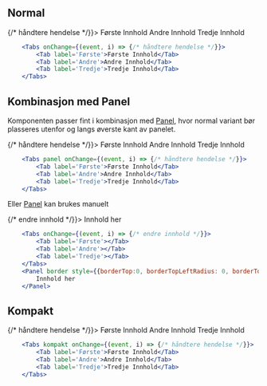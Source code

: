 
## Normal

<Example>
    <Tabs onChange={(event, i) => {/* håndtere hendelse */}}>
        <Tab label='Første'>Første Innhold</Tab>
        <Tab label='Andre'>Andre Innhold</Tab>
        <Tab label='Tredje'>Tredje Innhold</Tab>
    </Tabs>
</Example>

```jsx
    <Tabs onChange={(event, i) => {/* håndtere hendelse */}}>
        <Tab label='Første'>Første Innhold</Tab>
        <Tab label='Andre'>Andre Innhold</Tab>
        <Tab label='Tredje'>Tredje Innhold</Tab>
    </Tabs>
```

## Kombinasjon med Panel

Komponenten passer fint i kombinasjon med [Panel](/components/panel), hvor normal variant bør plasseres 
utenfor og langs øverste kant av panelet.

<Example>
    <Tabs panel onChange={(event, i) => {/* håndtere hendelse */}}>
        <Tab label='Første'>Første Innhold</Tab>
        <Tab label='Andre'>Andre Innhold</Tab>
        <Tab label='Tredje'>Tredje Innhold</Tab>
    </Tabs>
</Example>

```jsx
    <Tabs panel onChange={(event, i) => {/* håndtere hendelse */}}>
        <Tab label='Første'>Første Innhold</Tab>
        <Tab label='Andre'>Andre Innhold</Tab>
        <Tab label='Tredje'>Tredje Innhold</Tab>
    </Tabs>
```

Eller [Panel](/components/panel) kan brukes manuelt

<Example>
    <Tabs onChange={(event, i) => {/* endre innhold */}}>
        <Tab label='Første'></Tab>
        <Tab label='Andre'></Tab>
        <Tab label='Tredje'></Tab>
    </Tabs>
    <Panel border style={{borderTop:0, borderTopLeftRadius: 0, borderTopRightRadius: 0}}>
        Innhold her
    </Panel>
</Example>

```jsx
    <Tabs onChange={(event, i) => {/* endre innhold */}}>
        <Tab label='Første'></Tab>
        <Tab label='Andre'></Tab>
        <Tab label='Tredje'></Tab>
    </Tabs>
    <Panel border style={{borderTop:0, borderTopLeftRadius: 0, borderTopRightRadius: 0}}>
        Innhold her
    </Panel>
```


## Kompakt

<Example>
    <Tabs kompakt onChange={(event, i) => {/* håndtere hendelse */}}>
        <Tab label='Første'>Første Innhold</Tab>
        <Tab label='Andre'>Andre Innhold</Tab>
        <Tab label='Tredje'>Tredje Innhold</Tab>
    </Tabs>
</Example>

```jsx
    <Tabs kompakt onChange={(event, i) => {/* håndtere hendelse */}}>
        <Tab label='Første'>Første Innhold</Tab>
        <Tab label='Andre'>Andre Innhold</Tab>
        <Tab label='Tredje'>Tredje Innhold</Tab>
    </Tabs>
```